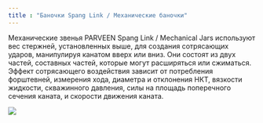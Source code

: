 ```yaml
---
title : "Баночки Spang Link / Механические баночки"
---
```


Механические звенья PARVEEN Spang Link / Mechanical Jars используют вес стержней, установленных выше, для создания сотрясающих ударов, манипулируя канатом вверх или вниз. Они состоят из двух частей, составных частей, которые могут расширяться или сжиматься. Эффект сотрясающего воздействия зависит от потребления форштевней, измерения хода, диаметра и отклонения НКТ, вязкости жидкости, скважинного давления, силы на площадь поперечного сечения каната, и скорости движения каната.

<img src="./spang-link-jars-mechanical-jars.png" />